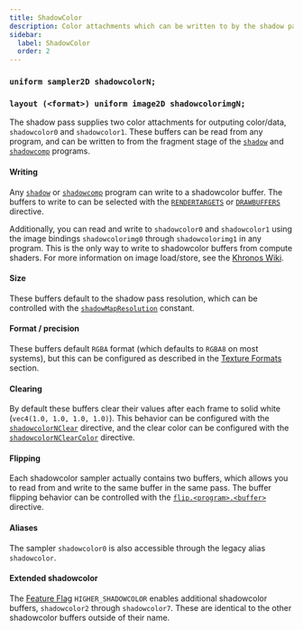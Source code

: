```yaml
---
title: ShadowColor
description: Color attachments which can be written to by the shadow pass.
sidebar:
  label: ShadowColor
  order: 2
---
```



### `uniform sampler2D shadowcolorN;`
### `layout (<format>) uniform image2D shadowcolorimgN;`

The shadow pass supplies two color attachments for outputing color/data, `shadowcolor0` and `shadowcolor1`. These buffers can be read from any program, and can be written to from the fragment stage of the [`shadow`](/current/reference/programs/shadow/) and [`shadowcomp`](/current/reference/programs/shadow_comp/) programs. 

#### Writing
Any [`shadow`](/current/reference/programs/shadow/) or [`shadowcomp`](/current/reference/programs/shadow_comp) program can write to a shadowcolor buffer. The buffers to write to can be selected with the [`RENDERTARGETS`](/current/reference/constants/rendertargets) or [`DRAWBUFFERS`](/current/reference/constants/drawbuffers/) directive.

Additionally, you can read and write to `shadowcolor0` and `shadowcolor1` using the image bindings `shadowcolorimg0` through `shadowcolorimg1` in any program. This is the only way to write to shadowcolor buffers from compute shaders. For more information on image load/store, see the [Khronos Wiki](https://www.khronos.org/opengl/wiki/Image_Load_Store).

#### Size
These buffers default to the shadow pass resolution, which can be controlled with the [`shadowMapResolution`](/current/reference/constants/shadowmapresolution/) constant.

#### Format / precision
These buffers default `RGBA` format (which defaults to `RGBA8` on most systems), but this can be configured as described in the [Texture Formats](/current/reference/buffers/image_format/) section.

#### Clearing
By default these buffers clear their values after each frame to solid white (`vec4(1.0, 1.0, 1.0, 1.0)`). This behavior can be configured with the [`shadowcolorNClear`](/current/reference/constants/buffer_clear/) directive, and the clear color can be configured with the [`shadowcolorNClearColor`](/current/reference/constants/buffer_clear_color/) directive.

#### Flipping
Each shadowcolor sampler actually contains two buffers, which allows you to read from and write to the same buffer in the same pass. The buffer flipping behavior can be controlled with the [`flip.<program>.<buffer>`](/current/reference/shadersproperties/rendering/#flip) directive.

#### Aliases <Badge text="Legacy" variant="danger" size="medium" />
The sampler `shadowcolor0` is also accessible through the legacy alias `shadowcolor`.

#### Extended shadowcolor <Badge text="Iris Exclusive" variant="tip" size="medium" />
The [Feature Flag](/current/reference/shadersproperties/flags/) `HIGHER_SHADOWCOLOR` enables additional shadowcolor buffers, `shadowcolor2` through `shadowcolor7`. These are identical to the other shadowcolor buffers outside of their name.